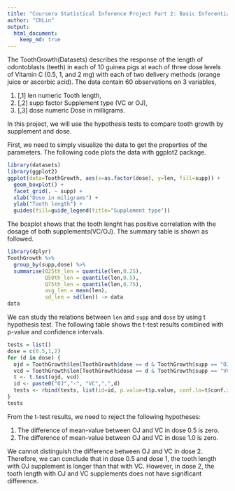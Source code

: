 ---
title: "Coursera Statistical Inference Project Part 2: Basic Inferential Data Analysis"
author: "CHLin"
output: 
  html_document:
    keep_md: true
---

The ToothGrowth(Datasets) describes the response of the length of odontoblasts (teeth) in each of 10 guinea pigs at each of three dose levels of Vitamin C (0.5, 1, and 2 mg) with each of two delivery methods (orange juice or ascorbic acid). The data contain 60 observations on 3 variables, 

1. [,1]  len	numeric	Tooth length,
2. [,2]  supp	factor	Supplement type (VC or OJ),
3. [,3]  dose	numeric	Dose in milligrams.

In this project, we will use the hypothesis tests to compare tooth growth by supplement and dose.


First, we need to simply visualize the data to get the properties of the parameters. The following code plots the data with ggplot2 package. 

```{r, message=FALSE,warning=FALSE,cache=TRUE}
library(datasets)
library(ggplot2)
ggplot(data=ToothGrowth, aes(x=as.factor(dose), y=len, fill=supp)) +
  geom_boxplot() +
  facet_grid(. ~ supp) +
  xlab("Dose in miligrams") +
  ylab("Tooth length") +
  guides(fill=guide_legend(title="Supplement type"))
```

The boxplot shows that the tooth lenght has positive correlation with the dosage of both supplements(VC/OJ).
The summary table is shown as followed.

```{r, message=FALSE, warning=FALSE}
library(dplyr)
ToothGrowth %>%
  group_by(supp,dose) %>%
  summarise(Q25th_len = quantile(len,0.25),
            Q50th_len = quantile(len,0.5),
            Q75th_len = quantile(len,0.75),
            avg_len = mean(len),            
            sd_len = sd(len)) -> data
data
```

We can study the relations between `len` and `supp` and `dose` by using t hypothesis test. The following table shows the t-test results combined with p-value and confidence intervals.

```{r}
tests = list()
dose = c(0.5,1,2)
for (d in dose) {
  ojd = ToothGrowth$len[ToothGrowth$dose == d & ToothGrowth$supp == "OJ"]
  vcd = ToothGrowth$len[ToothGrowth$dose == d & ToothGrowth$supp == "VC"]
  t <- t.test(ojd, vcd)
  id <- paste0("OJ","-", "VC",",",d)
  tests <- rbind(tests, list(id=id, p.value=t$p.value, conf.lo=t$conf.int[1], conf.hi=t$conf.int[2]))
}
tests
```

From the t-test results, we need to reject the following hypotheses:

1. The difference of mean-value between OJ and VC in dose 0.5 is zero.
2. The difference of mean-value between OJ and VC in dose 1.0 is zero.

We cannot distinguish the difference between OJ and VC in dose 2. Therefore, we can conclude that in dose 0.5 and dose 1, the tooth length with OJ supplement is longer than that with VC. However, in dose 2, the tooth length with OJ and VC supplements does not have significant difference.

